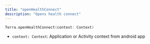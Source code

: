 ```yaml
---
title: "openHealthConnect"
description: "Opens health connect"
---
```

```kotlin
Terra.openHealthConnect(context: Context)

```

*   `context: Context`: Application or Activity context from android app



